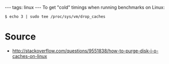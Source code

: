 ---
tags: linux
---
To get "cold" timings when running benchmarks on Linux:

<pre lang="shell">$ echo 3 | sudo tee /proc/sys/vm/drop_caches</pre>

= Source =

* http://stackoverflow.com/questions/9551838/how-to-purge-disk-i-o-caches-on-linux
